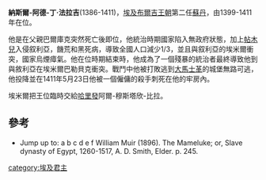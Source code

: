 '''納斯爾-阿德-丁·法拉吉'''(1386-1411)，[[埃及|埃及]][[布爾吉王朝|布爾吉王朝]]第二任[[苏丹_(称谓)|蘇丹]]，由1399-1411年在位。

他是在父親巴爾庫克突然死亡後即位，他統治時期國家陷入無政府狀態，加上[[帖木兒|帖木兒]]入侵叙利亞，饑荒和黑死病，導致全國人口減少1/3，並且與叙利亞的埃米爾衝突，國家烏煙瘴氣。他在位時期結束時，他成為了一個殘暴的統治者最終導致他到與敘利亞在埃米爾巴勒貝克衝突。戰鬥中他被打敗逃到[[大馬士革|大馬士革]]的城堡無路可逃，他投降並在1411年5月23日他被一個僱傭的殺手刺死在他的牢房內。

埃米爾把王位臨時交給[[哈里發|哈里發]]阿爾-穆斯塔欣-比拉。

==參考==
*Jump up to: a b c d e f William Muir (1896). The Mameluke; or, Slave dynasty of Egypt, 1260-1517, A. D. Smith, Elder. p. 245.

[[category:埃及君主|category:埃及君主]]